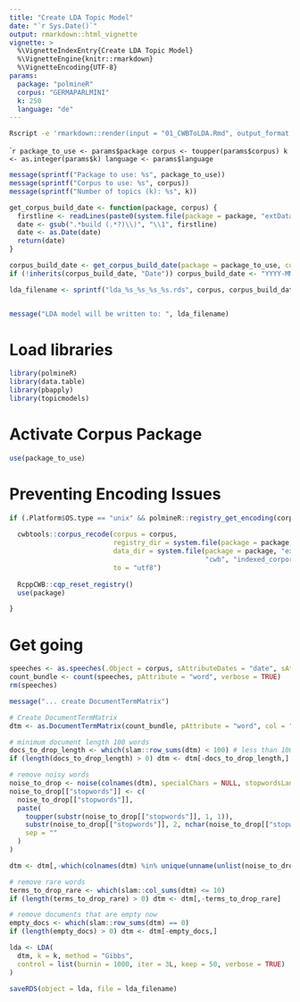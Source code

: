 ```yaml
---
title: "Create LDA Topic Model"
date: "`r Sys.Date()`"
output: rmarkdown::html_vignette
vignette: >
  %\VignetteIndexEntry{Create LDA Topic Model}
  %\VignetteEngine{knitr::rmarkdown}
  %\VignetteEncoding{UTF-8}
params:
  package: "polmineR"
  corpus: "GERMAPARLMINI"
  k: 250
  language: "de"
---
```


```sh
Rscript -e 'rmarkdown::render(input = "01_CWBToLDA.Rmd", output_format = "html_document", output_file = "lda_reports/cwb_to_lda_germaparlmini.html", params = list(package = "GermaParl", corpus = "GERMAPARLMINI", k = 250, language = "de"))'
```


````r
package_to_use <- params$package
corpus <- toupper(params$corpus)
k <- as.integer(params$k)
language <- params$language
```

```r
message(sprintf("Package to use: %s", package_to_use))
message(sprintf("Corpus to use: %s", corpus))
message(sprintf("Number of topics (k): %s", k))

get_corpus_build_date <- function(package, corpus) {
  firstline <- readLines(paste0(system.file(package = package, "extData", "cwb", "indexed_corpora", tolower(corpus)), "/info.md"))[1]
  date <- gsub(".*build (.*?)\\)", "\\1", firstline)
  date <- as.Date(date)
  return(date)
}

corpus_build_date <- get_corpus_build_date(package = package_to_use, corpus = corpus)
if (!inherits(corpus_build_date, "Date")) corpus_build_date <- "YYYY-MM-DD"

lda_filename <- sprintf("lda_%s_%s_%s_%s.rds", corpus, corpus_build_date, k, Sys.Date())


message("LDA model will be written to: ", lda_filename)
```


# Load libraries

```r
library(polmineR)
library(data.table)
library(pbapply)
library(topicmodels)
```

# Activate Corpus Package

```r
use(package_to_use)
```

# Preventing Encoding Issues

```r

if (.Platform$OS.type == "unix" && polmineR::registry_get_encoding(corpus) == "latin1") {
  
  cwbtools::corpus_recode(corpus = corpus, 
                          registry_dir = system.file(package = package, "extdata", "cwb", "registry"),
                          data_dir = system.file(package = package, "extdata", 
                                                 "cwb", "indexed_corpora", tolower(corpus)),
                          to = "utf8")
  
  RcppCWB::cqp_reset_registry()
  use(package)

}

```

# Get going

```r
speeches <- as.speeches(.Object = corpus, sAttributeDates = "date", sAttributeNames = "name")
count_bundle <- count(speeches, pAttribute = "word", verbose = TRUE)
rm(speeches)
```

```r
message("... create DocumentTermMatrix")

# Create DocumentTermMatrix
dtm <- as.DocumentTermMatrix(count_bundle, pAttribute = "word", col = "count")
```

```r
# minimum document length 100 words
docs_to_drop_length <- which(slam::row_sums(dtm) < 100) # less than 100
if (length(docs_to_drop_length) > 0) dtm <- dtm[-docs_to_drop_length,]

# remove noisy words
noise_to_drop <- noise(colnames(dtm), specialChars = NULL, stopwordsLanguage = language)
noise_to_drop[["stopwords"]] <- c(
  noise_to_drop[["stopwords"]],
  paste(
    toupper(substr(noise_to_drop[["stopwords"]], 1, 1)),
    substr(noise_to_drop[["stopwords"]], 2, nchar(noise_to_drop[["stopwords"]])),
    sep = ""
  )
)

dtm <- dtm[,-which(colnames(dtm) %in% unique(unname(unlist(noise_to_drop))))]

# remove rare words
terms_to_drop_rare <- which(slam::col_sums(dtm) <= 10)
if (length(terms_to_drop_rare) > 0) dtm <- dtm[,-terms_to_drop_rare]

# remove documents that are empty now
empty_docs <- which(slam::row_sums(dtm) == 0)
if (length(empty_docs) > 0) dtm <- dtm[-empty_docs,]
```

```r
lda <- LDA(
  dtm, k = k, method = "Gibbs",
  control = list(burnin = 1000, iter = 3L, keep = 50, verbose = TRUE)
)
```

```r
saveRDS(object = lda, file = lda_filename)
```